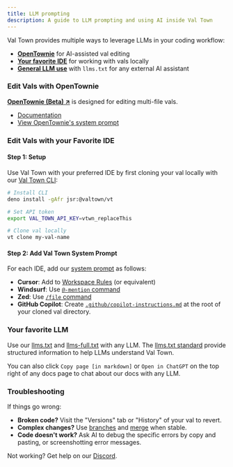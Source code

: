 ```yaml
---
title: LLM prompting
description: A guide to LLM prompting and using AI inside Val Town
---
```



Val Town provides multiple ways to leverage LLMs in your coding workflow:
- [**OpenTownie**](#edit-vals-with-opentownie) for AI-assisted val editing
- [**Your favorite IDE**](#edit-vals-with-your-favorite-ide) for working with vals locally
- [**General LLM use**](#general-llm-use) with `llms.txt` for any external AI assistant

### Edit Vals with OpenTownie
**[OpenTownie (Beta) ↗](https://www.val.town/x/stevekrouse/OpenTownie)** is designed for editing multi-file vals.
- [Documentation](https://www.val.town/x/stevekrouse/OpenTownie/code/README.md)
- [View OpenTownie's system prompt](https://www.val.town/x/stevekrouse/OpenTownie/code/prompts/system_prompt.txt)

### Edit Vals with your Favorite IDE

#### Step 1: Setup 
Use Val Town with your preferred IDE by first cloning your val locally with our [Val Town CLI](https://github.com/val-town/vt):

``` bash
# Install CLI
deno install -gAfr jsr:@valtown/vt

# Set API token
export VAL_TOWN_API_KEY=vtwn_replaceThis

# Clone val locally
vt clone my-val-name

```

#### Step 2: Add Val Town System Prompt
For each IDE, add our [system prompt](https://www.val.town/x/stevekrouse/OpenTownie/code/prompts/system_prompt.txt) as follows:
- **Cursor**: Add to [Workspace Rules](https://docs.cursor.com/context/rules-for-ai) (or equivalent)
- **Windsurf**: Use [`@-mention` command](https://docs.windsurf.com/chat/overview#%40-mentions) 
- **Zed**: Use [`/file` command](https://zed.dev/docs/assistant/commands) 
- **GitHub Copilot**: Create [`.github/copilot-instructions.md`](https://docs.github.com/en/copilot/customizing-copilot/adding-repository-custom-instructions-for-github-copilot) at the root of your cloned val directory.

### Your favorite LLM
Use our [llms.txt](../../llms.txt) and [llms-full.txt](../../llms-full.txt) with any LLM.  The [llms.txt standard](https://llmstxt.org/) provide structured information to help LLMs understand Val Town.

You can also click `Copy page [in markdown]` or `Open in ChatGPT` on the top right of any docs page to chat about our docs with any LLM.

### Troubleshooting
If things go wrong:
- **Broken code?** Visit the "Versions" tab or "History" of your val to revert.
- **Complex changes?** Use [branches](../../vals/branches) and [merge](../../vals/pull-requests/) when stable.
- **Code doesn't work?** Ask AI to debug the specific errors by copy and pasting, or screenshotting error messages.

Not working? Get help on our [Discord](https://discord.val.town).